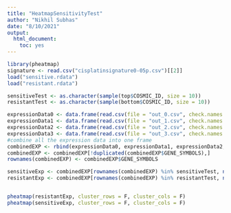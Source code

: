 ```yaml
---
title: "HeatmapSensitivityTest"
author: "Nikhil Subhas"
date: "8/10/2021"
output: 
  html_document: 
    toc: yes
---
```


```r
library(pheatmap)
signature <- read.csv("cisplatinsignature0-05p.csv")[[2]]
load("sensitive.rdata")
load("resistant.rdata")

sensitiveTest <- as.character(sample(top$COSMIC_ID, size = 10))
resistantTest <- as.character(sample(bottom$COSMIC_ID, size = 10))

expressionData0 <- data.frame(read.csv(file = "out_0.csv", check.names = FALSE))
expressionData1 <- data.frame(read.csv(file = "out_1.csv", check.names = FALSE))
expressionData2 <- data.frame(read.csv(file = "out_2.csv", check.names = FALSE))
expressionData3 <- data.frame(read.csv(file = "out_3.csv", check.names = FALSE))
#combine all the expression data into one frame
combinedEXP <- rbind(expressionData0, expressionData1, expressionData2, expressionData3)
combinedEXP <- combinedEXP[!duplicated(combinedEXP$GENE_SYMBOLS),]
rownames(combinedEXP) <- combinedEXP$GENE_SYMBOLS

sensitiveExp <- combinedEXP[rownames(combinedEXP) %in% sensitiveTest, names(combinedEXP) %in% signature]
resistantExp <- combinedEXP[rownames(combinedEXP) %in% resistantTest, names(combinedEXP) %in% signature]


pheatmap(resistantExp, cluster_rows = F, cluster_cols = F)
pheatmap(sensitiveExp, cluster_rows = F, cluster_cols = F)

```

